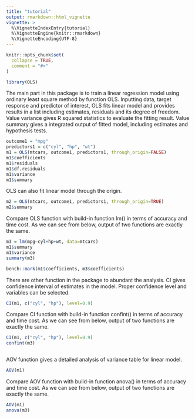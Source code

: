 ```yaml
---
title: "tutorial"
output: rmarkdown::html_vignette
vignette: >
  %\VignetteIndexEntry{tutorial}
  %\VignetteEngine{knitr::rmarkdown}
  %\VignetteEncoding{UTF-8}
---
```


```r
knitr::opts_chunk$set(
  collapse = TRUE,
  comment = "#>"
)
```

```r
library(OLS)
```

The main part in this package is to train a linear regression model using 
ordinary least square method by function OLS. Inputting data, target response 
and predictor of interest, OLS fits linear model and provides results in a list including estimates, residuals and its degree of freedom. Value variance gives 
R squared statistics to evaluate the fitting result. Value summary gives a integrated output of fitted model, including estimates and hypothesis tests.

```r
outcome1 = "mpg"
predictors1 = c("cyl", "hp", "wt")
m1 = OLS(mtcars, outcome1, predictors1, through_origin=FALSE)
m1$coefficients
m1$residuals
m1$df.residuals
m1$variance
m1$summary
```

OLS can also fit linear model through the origin.

```r
m2 = OLS(mtcars, outcome1, predictors1, through_origin=TRUE)
m2$summary
```

Compare OLS function with build-in function lm() in terms of accuracy and time cost. As we can see from below, output of two functions are exactly the same.

```r
m3 = lm(mpg~cyl+hp+wt, data=mtcars)
m1$summary
m1$variance
summary(m3)
```

```r
bench::mark(m1$coefficients, m3$coefficients)
```

There are other function in the package to abundant the analysis. CI gives confidence interval of estimates in the model. Proper confidence level and variables can be selected.

```r
CI(m1, c("cyl", "hp"), level=0.9)
```

Compare CI function with build-in function confint() in terms of accuracy and 
time cost. As we can see from below, output of two functions are exactly the 
same.

```r
CI(m1, c("cyl", "hp"), level=0.9)
confint(m3)
```

```r
```

AOV function gives a detailed analysis of variance table for linear model.

```r
AOV(m1)
```

Compare AOV function with build-in function anova() in terms of accuracy and 
time cost. As we can see from below, output of two functions are exactly the 
same.

```r
AOV(m1)
anova(m3)
```

```r
```

